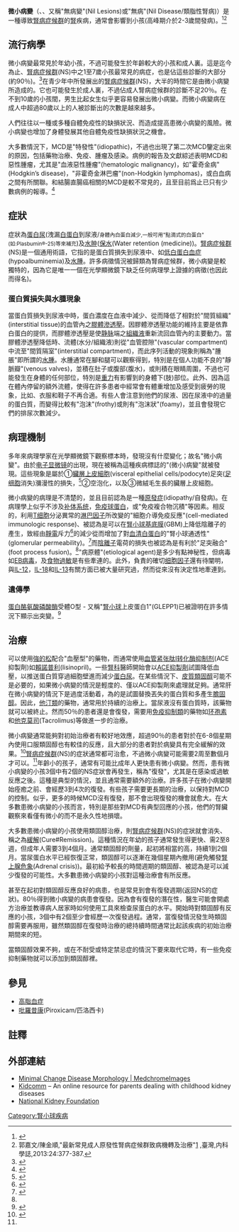 {{noteTA
|T=zh-hant:微小病變; zh-hans:微小病变
|G1=Minimal Change Disease
}}
{{medical}}
{{Infobox disease 
|  Name           = 微小病變<br>({{lang|en|Minimal Change Disease}})
|  ICD10          = {{ICD10|N|00||n|00}}-{{ICD10|N|08||n|00}} 加上(.0)在後綴 
|  ICD9           = {{ICD9|581.3}} 
|  ICDO           = 
|  Image          = Minimal_Change_Disease_Pathology_Diagram.svg
|  Caption        = 微小病變的三個標誌：瀰漫性足細胞足突(中間綠色區)、空泡的形成(最右上多個小空白泡)，和微絨毛外觀的形成(右上角綠色條狀)。
|  OMIM           = 
|  OMIM_mult      = 
|  MedlinePlus    = 000496 
|  eMedicineSubj  = med 
|  eMedicineTopic = 1483 
|  DiseasesDB     = 8230 
|
}}

'''微小病變'''（{{lang|en|Minimal Change Disease}}、{{lang|en|MCD}}、又稱"無病變"(Nil Lesions)或"無病"(Nil Disease/類脂性腎病)）是一種導致[[腎病症候群|腎病症候群]]的[[腎|腎]]疾病，通常會影響到小孩(高峰期介於2-3歲間發病)。<ref name="Robbins_2005">{{cite book |editor=Kumar V, Fausto N, Abbas A |title=Robbins & Cotran Pathologic Basis of Disease |url=https://archive.org/details/robbinscotranpat00kuma |edition=7th |pages=[https://archive.org/details/robbinscotranpat00kuma/page/n1037 981]–2 |publisher=Saunders |year=2003 |isbn=978-0-7216-0187-8 }}</ref><ref>郭嘉文/陳金順,"最新常見成人原發性腎病症候群致病機轉及治療"[http://www.tsim.org.tw/journal/jour24-5/03.PDF] {{Wayback|url=http://www.tsim.org.tw/journal/jour24-5/03.PDF |date=20210608003212 }},臺灣,内科學誌,2013:24:377-387.</ref>

==流行病學==
微小病變最常見於年幼小孩，不過可能發生於年齡較大的小孩和成人裏。這是迄今為止、[[腎病症候群|腎病症候群]](NS)中之1至7歲小孩最常見的病症，也是佔這些診斷的大部分(約90％)。<ref name="cameron">{{cite journal |author=Cameron JS |title=The nephrotic syndrome and its complications |journal=Am. J. Kidney Dis. |volume=10 |issue=3 |pages=157–71 |date=September 1987 |pmid=3307394 }}</ref>在青少年中所發展出的[[腎病症候群|腎病症候群]](NS)，大半的時間它是由微小病變所造成的。它也可能發生於成人裏，不過佔成人腎病症候群的診斷不足20％。在不到10歲的小孩間，男生比起女生似乎更容易發展出微小病變。而微小病變病在成人中超過80歲以上的人被診斷出的次數是越來越多。

人們往往以一種或多種自體免疫性的缺損狀況、而造成提高患微小病變的風險。微小病變也增加了身體發展其他自體免疫性缺損狀況之機會。

大多數情況下，MCD是"特發性"(idiopathic)，不過也出現了第二次MCD鑒定出來的原因，包括藥物治療、免疫、腫瘤及感染。病例的報告及文獻綜述表明MCD和惡性腫瘤，尤其是"血液惡性腫瘤"(hematologic malignancy)，如"霍奇金病"(Hodgkin’s disease)，"非霍奇金淋巴瘤"(non-Hodgkin lymphomas)，或白血病之間有所關聯。和結腸直腸癌相關的MCD是較不常見的，且至目前爲止已只有少數病例的報導。<ref>{{cite journal|last=Kittanamongkolchai W|author2=Cheungpasitporn W |author3=LeCates WW. |title=Acute Kidney Injury in Rectal Cancer-Associated Minimal Change Disease: A Case Report|journal=J Nephrol Therapeutic|year=2012|volume=2|issue=4|doi=10.4172/2161-0959.1000119}}</ref>

==症狀==
{{seealso|腎功能|腎生理學}}

症狀為[[蛋白尿|蛋白尿]](洩漏[[白蛋白|白蛋白]]到尿液/<small>身體內白蛋白減少,一般可用"點滴式的白蛋白"(如:Plasbumin®-25)等來補充</small>)及[[水肿|水肿]]([[保水|保水]](Water retention (medicine))。[[腎病症候群|腎病症候群]](NS)是一個通用術語，它指的是蛋白質損失到尿液中、如[[低白蛋白血症|低白蛋白血症]](hypoalbuminemia)及[[水腫|水腫]]。許多病徵情況被歸類為腎病症候群，微小病變是較獨特的，因為它是唯一一個在光學顯微鏡下缺乏任何病理學上證據的病徵(也因此而得名)。

===蛋白質損失與水腫現象===
當蛋白質損失到尿液中時，蛋白濃度在血液中減少、從而降低了相對於"間質組織"(interstitial tissue)的血管內之[[膠體滲透壓|膠體滲透壓]]。因膠體滲透壓功能的維持主要是依靠白蛋白的提供，而膠體滲透壓是使[[静脉|静脉]]端之[[組織液|組織液]]重新流回血管內的主要動力。當膠體滲透壓降低時、流體(水分/組織液)則從"血管腔隙"(vascular compartment)中流至"間質隔室"(interstitial compartment)，而此序列活動的現象則稱為"腫脹"即所謂的[[水腫|水腫]]。水腫通常在腳和腿可以觀察得到，特別是在個人功能不良的"靜脈瓣"(venous valves)，並積在肚子或腹部(腹水)，或則積在眼睛周圍，不過也可能發生在身體的任何部位，特別是[[重力|重力]]有影響到的身體下(肢)部位。此外、因為這在體內停留的額外流體，使得在許多患者中經常會有體重增加及感受到疲勞的現象，比如、衣服和鞋子不再合適。有些人會注意到他們的尿液、因在尿液中的過量的蛋白質，而變得比較有"泡沫"(frothy)或則有"泡沫狀"(foamy)，並且會發現它們的排尿次數減少。

==病理機制==
多年來病理學家在光學顯微鏡下觀察標本時，發現沒有什麼變化；故名"微小病變"。由於[[电子显微镜|电子显微镜]]的出現，現在被稱為這種疾病標誌的"(微小)病變"就被發現。這些現象是屬於①[[足细胞|臟層上皮細胞]](visceral epithelial cells/podocyte)足突([[足细胞|足细胞]]消失)瀰漫性的損失，<ref>{{cite web |url=http://library.med.utah.edu/WebPath/RENAHTML/RENAL102.html |title=Renal Pathology |accessdate=2008-11-25 |archive-date=2018-09-10 |archive-url=https://web.archive.org/web/20180910131549/https://library.med.utah.edu/WebPath/RENAHTML/RENAL102.html }}</ref>②空泡化，以及③微絨毛生長的臟層上皮細胞。

微小病變的病理是不清楚的，並且目前認為是一種[[原發症|原發症]](idiopathy/自發病)。在病理學上似乎不涉及[[补体系统|补体系统]]，[[抗体|免疫球蛋白]]，或"免疫複合物沉積"等因素。相反的，利用[[T细胞|T细胞]]分泌異常的[[淋巴因子|淋巴因子]]所改變的"細胞介導免疫反應"(cell-mediated immunologic response)、被認為是可以在[[腎小球基底膜|腎小球基底膜]](GBM)上降低陰離子的產生，致經由[[靜電學|靜電]]斥力<ref name="Mathieson_2003">{{cite journal |author=Mathieson P |title=Immune dysregulation in minimal change nephropathy |journal=Nephrol Dial Transplant |volume=18 |issue=Suppl 6 |pages=vi26–9 |year=2003 |pmid=12953038 |url=http://ndt.oxfordjournals.org/cgi/pmidlookup?view=long&pmid=12953038}}</ref>的減少從而增加了對[[血清白蛋白|血清白蛋白]]的"腎小球通透性"(glomerular permeability)。<ref>{{cite web |url=http://pathweb.uchc.edu/eAtlas/Code/1503.HTM |title=Minimal_change_disease of the Kidney |accessdate=2008-11-25 |deadurl=yes |archiveurl=https://web.archive.org/web/20090110211953/http://pathweb.uchc.edu/eAtlas/Code/1503.HTM |archivedate=2009-01-10 }}</ref>而[[离子#阴离子|陰離子]]電荷的損失也被認為是有利於"足突融合"(foot process fusion)。<ref name="Robbins_2005" />"病原體"(etiological agent)是多少有點神秘性，但病毒如[[人類疱疹病毒第四型|EB病毒]]，及[[食物過敏|食物過敏]]是有些牽連的。此外，負責的確切[[细胞因子|细胞因子]]還有待闡明，與[[白细胞介素-12|IL-12]]，[[白细胞介素-18|IL-18]]和[[白细胞介素-13|IL-13]]有關方面已被大量研究過，然而從來沒有決定性地牽連到。

===遺傳學===
[[蛋白酪氨酸磷酸酶|蛋白酪氨酸磷酸酶]]受體O型 - 又稱"[[腎小球|腎小球]]上皮蛋白1"(GLEPP1)已被證明在許多情況下顯示出突變。<ref name=Ozaltin2011>{{cite journal |author=Ozaltin F, Ibsirlioglu T, Taskiran EZ, et al. |title=Disruption of PTPRO causes childhood-onset nephrotic syndrome |journal=American Journal of Human Genetics |volume=89 |issue=1 |pages=139–47 |date=July 2011 |pmid=21722858 |doi=10.1016/j.ajhg.2011.05.026 |url=http://linkinghub.elsevier.com/retrieve/pii/S0002-9297(11)00219-9 |access-date=2014-07-25 |archive-date=2019-11-30 |archive-url=https://web.archive.org/web/20191130212135/https://linkinghub.elsevier.com/retrieve/pii/S0002-9297(11)00219-9 }}</ref>

==治療==
可以使用[[強的松|強的松]]配合"血壓型"的藥物，而通常使用[[血管紧张肽I转化酶抑制剂|血管紧张肽I转化酶抑制剂]](ACE抑製劑)如[[賴諾普利|賴諾普利]](lisinopril)。一些[[腎臟科|腎科]]醫師開始會以[[血管紧张肽I转化酶抑制剂|ACE抑製劑]]試圖降低血壓，以推送蛋白質穿過細胞壁進而減少[[蛋白尿|蛋白尿]]。在某些情況下、[[皮質類固醇|皮質類固醇]]可能不是必要的，如果微小病變的情況是輕度的、僅以ACE抑製劑來處理就足夠。通常肝在微小病變的情況下是過度活動着，為的是試圖替換丟失的蛋白質和多產生[[膽固醇|膽固醇]]。因此，[[羟甲基戊二酸单酰辅酶A还原酶抑制剂|他汀類]]的藥物，通常用於持續的治療上。當尿液沒有蛋白質時，該藥物就可以被終止。然而50％的患者還是會復發，需要用[[免疫抑制|免疫抑制類]]的藥物如[[环孢素|环孢素]]和[[他克莫司|他克莫司]](Tacrolimus)等做進一步的治療。
 
微小病變通常能夠對初始治療者有較好地效應，超過90％的患者對於在6-8個星期內使用口服類固醇也有較佳的反應，且大部分的患者對於病變具有完全緩解的效果。<ref name="unckidneycenter">{{cite web |url=http://www.unckidneycenter.org/kidneyhealthlibrary/minimalchange.html |title=存档副本 |accessdate=2008-04-16 |deadurl=yes |archiveurl=https://web.archive.org/web/20080430120928/http://www.unckidneycenter.org/kidneyhealthlibrary/minimalchange.html |archivedate=2008-04-30 }}</ref>[[腎病症候群|腎病症候群]](NS)的症狀通常都可治愈，不過微小病變可能需要2周至數個月才可以。<ref name="unckidneycenter" />年齡小的孩子，通常有可能比成年人更快患有微小病變。然而，患有微小病變的小孩3個中有2個的NS症狀會再發生，稱為"復發"，尤其是在感染或過敏反應之後。這種是典型的情況，並且通常需要額外的治療。許多孩子在微小病變開始痊癒之前、會經歷3到4次的復發。有些孩子需要更長期的治療，以保持對MCD的控制。似乎，更多的時候MCD沒有復發，那不會出現復發的機會就愈大。在大多數患微小病變的小孩而言，特別是那些對MCD有典型回應的小孩，他們的腎臟觀察來看僅有微小的而不是永久性地損壞。

大多數患微小病變的小孩使用類固醇治療，則[[腎病症候群|腎病症候群]](NS)的症狀就會消失、稱之為[[醫治|緩解]](Cure#Remission)。這種情況在年幼的孩子通常發生得更快、需2至8週，但成年人需要3到4個月。通常類固醇的劑量，起初將相當的高，持續1到2個月。當尿蛋白水平已經恢復正常，類固醇可以逐漸在幾個星期內撤用(避免觸發[[腎上腺危象|腎上腺危象]](Adrenal crisis))。最初給予較長的時間週期的類固醇、被認為是可以減少復發的可能性。大多數患微小病變的小孩對這種治療會有所反應。

甚至在起初對類固醇反應良好的病患，也是常見到會有復發​​週期(返回NS的症狀)。80％得到微小病變的病患會復發。因為會有復發的潛在性，醫生可能會開處方治療並教導病人居家時如何使用工具來檢查尿蛋白的水平。開始時對類固醇有反應的小孩，3個中有2個至少會經歷一次復發過程。通常，當復發情況發生時類固醇需要再服用，雖然類固醇在復發時治療的總持續時間通常比起該疾病的初始治療期間來的短。

當類固醇效果不夠，或在不耐受或特定禁忌症的情況下要來取代它時，有一些免疫抑制藥物就可以添加到類固醇裡。

==參見==
*[[高脂血症|高脂血症]]
*[[吡羅昔康|吡羅昔康]](Piroxicam/匹洛西卡)

==註釋==
{{reflist|2}}

==外部連結==
* [http://images.medchrome.com/2013/05/minimal-change-disease-mcd-morphology.html Minimal Change Disease Morphology | MedchromeImages] {{Wayback|url=http://images.medchrome.com/2013/05/minimal-change-disease-mcd-morphology.html |date=20220331062914 }}
* [https://web.archive.org/web/20060610073258/http://kidcomm.org/ Kidcomm] – An online resource for parents dealing with childhood kidney diseases
* [http://www.kidney.org National Kidney Foundation] {{Wayback|url=http://www.kidney.org/ |date=20070226090343 }}

{{Nephrology}}

[[Category:腎小球疾病|Category:腎小球疾病]]